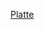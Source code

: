 {{US county navigation box
| county = 普拉特縣
| state = 懷俄明州
| template_name = 普拉特縣 (懷俄明州)
| listclass = hlist

| map_image = Map of Wyoming highlighting Platte County.svg
| map_caption = 

| seat = 惠特兰

| title1 = [[城鎮]]
| body1  = 
* [[楚格沃特 (怀俄明州)|楚格沃特]]
* [[格伦多拉 (怀俄明州)|格伦多拉]]
* [[格恩西 (怀俄明州)|格恩西]]
* [[哈特维尔 (怀俄明州)|哈特维尔]]
* [[惠特兰 (怀俄明州)|惠特兰]]

| title2 = [[普查规定居民点]]
| body2  = 
* [[楚格克里克 (懷俄明州)|楚格克里克]]
* [[北萊克維尤 (懷俄明州)|北萊克維尤]]
* [[斯萊特 (懷俄明州)|斯萊特]]
* [[威斯特維尤瑟克爾 (懷俄明州)|威斯特維尤瑟克爾]]
* [[Y-O牧場 (懷俄明州)|Y-O牧場]]
* [[懷廷 (懷俄明州)|懷廷]]

| title3 = [[非建制地區]]
| body3 = 
* [[波爾多 (懷俄明州)|波爾多]]
* [[德懷爾 (懷俄明州)|德懷爾]]
* [[德懷爾章克申 (懷俄明州)|德懷爾章克申]]
* [[烏瓦 (懷俄明州)|烏瓦]]

| title4 = [[鬼鎮]]
| body4  =
* [[森賴斯 (懷俄明州)|森賴斯]]

}}<noinclude>
[[Category:懷俄明州縣份導航模板|Platte]]
[[Category:普拉特縣 (懷俄明州)| ]]
</noinclude>